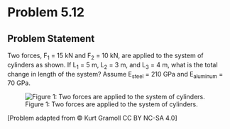# Problem 5.12 {.unnumbered}

## Problem Statement
Two forces, F<sub>1</sub> = 15 kN and F<sub>2</sub> = 10 kN, are applied to the system of cylinders as shown. If L<sub>1</sub> = 5 m, L<sub>2</sub> = 3 m, and L<sub>3</sub> = 4 m, what is the total change in length of the system? Assume E<sub>steel</sub> = 210 GPa and E<sub>aluminum</sub> = 70 GPa.


![Figure 1: Two forces are applied to the system of cylinders.](images/184.png){fig-alt="Picture with two aluminum cylinders connected by a steel cylinder. The aluminum cylinder on the left is attached to the wall. The radius of the left cylinder is 0.5 m and has a length L[1]. The force F[1] is applied between the first and second cylinders. The middle cylinder has a radius of 0.3 m and a length L[2]. The force F[2] is applied between the second and third cylinder. The third cylinder has a radius 0.4 m and a length of L[3]."}

\[Problem adapted from © Kurt Gramoll CC BY NC-SA 4.0\]